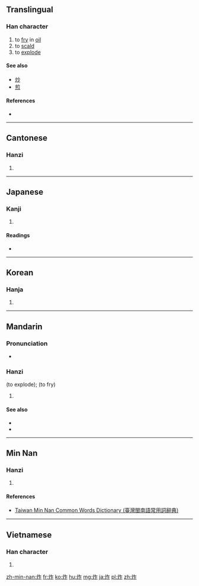 ==Translingual==

===Han character===
{{Han char|rn=86|rad=火|as=05|sn=9|four=9881<sub>1</sub>|canj=火人尸 (FOS)|ids=⿰[[火]][[乍]]}}

# to [[fry]] in [[oil]]
# to [[scald]]
# to [[explode]]

====See also====
* [[炒]]
* [[煎]]

====References====
* {{Han ref|kx=0669.101|dkj=18979|dj=1078.140|hdz=32196.010|uh=70B8|ud=28856|bh=ACB5|bd=44213}}

----

==Cantonese==

===Hanzi===
{{yue-hanzi|jyut=[[zaa3]]|y=ja3}}

# {{defn|lang=yue|sort=火05}}

----

==Japanese==

===Kanji===
{{ja-kanji|grade=|rs=火05}}

# {{defn|lang=ja|sort=火05}}

====Readings====
* {{ja-readings|on=[[さく]] (saku), [[さ]] (sa), [[さつ]] (satsu)|kun=[[あげる]] (ageru)}}

----

==Korean==

===Hanja===
{{ko-hanja|hangeul=작|eumhun=|rv=jak|mr=chak|y=cak}}

# {{defn|lang=ko|sort=火05}}

----

==Mandarin==

===Pronunciation===
* {{audio|Zh-zhà.ogg|Audio|lang=cmn}}

===Hanzi===
{{cmn-hanzi|pin=[[zhà]] ([[zha4]])|wg=cha<sup>4</sup>}} (to explode); {{cmn-hanzi|pin=[[zhá]] ([[zha2]])|wg=cha<sup>2</sup>}} (to fry)

# {{defn|lang=cmn|sort=火05}}

====See also====
* {{zh-l|炒|tr=chǎo}}
* {{zh-l|煎|tr=jiān}}

----

==Min Nan==

===Hanzi===
{{nan-hanzi|poj=chà (cha<sup>3</sup>), choàⁿ (choaⁿ<sup>3</sup>), chia̍h (chiah<sup>8</sup>)|tlpa=tsà (tsa<sup>3</sup>), tsuànn (tsuann<sup>3</sup>), tsia̍h (tsiah<sup>8</sup>)}}

# {{defn|lang=nan|sort=火05}}

====References====
*[http://twblg.dict.edu.tw/holodict_new/result_detail.jsp?n_no=5191&curpage=1&sample=%E7%82%B8&radiobutton=1&querytarget=1&limit=20&pagenum=1&rowcount=10 Taiwan Min Nan Common Words Dictionary (臺灣閩南語常用詞辭典)]

----

==Vietnamese==

===Han character===
{{vi-hantu|[[tạc]]|rs=火05}}

# {{defn|lang=vi|sort=火05}}

[[zh-min-nan:炸]]
[[fr:炸]]
[[ko:炸]]
[[hu:炸]]
[[mg:炸]]
[[ja:炸]]
[[pl:炸]]
[[zh:炸]]